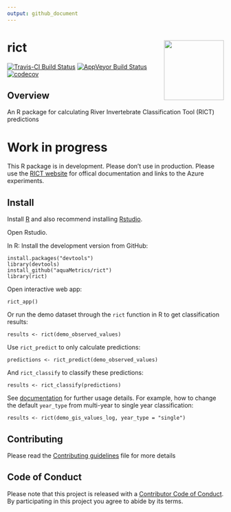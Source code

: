 ```yaml
---
output: github_document
---
```


<!-- README.md is generated from README.Rmd. Please edit that file -->

# rict <img src='man/figures/rict_logo.png' align="right" height="139" />

[![Travis-CI Build Status](https://travis-ci.org/aquaMetrics/rict.svg?branch=master)](https://travis-ci.org/aquaMetrics/rict)
[![AppVeyor Build Status](https://ci.appveyor.com/api/projects/status/github/aquaMetrics/rict?branch=master&svg=true)](https://ci.appveyor.com/project/ecodata1/rict/branch/master)
[![codecov](https://codecov.io/gh/aquaMetrics/rict/branch/master/graph/badge.svg)](https://codecov.io/gh/aquaMetrics/rict?branch=master)

## Overview

An R package for calculating River Invertebrate Classification Tool (RICT) predictions

# Work in progress

This R package is in development. Please don't use in production. Please use
the [RICT
website](https://www.fba.org.uk/FBA/Discover-and-Learn/Projects/RIVPACS-RICT/Public/Discover-and-Learn/Projects/RIVPACS-RICT-Landing-Page.aspx?hkey=72b27a8b-d566-4bab-b863-ca39545226ae)
for offical documentation and links to the Azure experiments.

## Install

Install [R](rstats.org/install) and also recommend installing [Rstudio](rstudio.com/install).

Open Rstudio.
  
In R: Install the development version from GitHub:
```
install.packages("devtools")
library(devtools)
install_github("aquaMetrics/rict")
library(rict)
```

Open interactive web app:

```
rict_app()
```
Or run the demo dataset through the `rict` function in R to get classification results:

```
results <- rict(demo_observed_values)
```
Use `rict_predict` to only calculate predictions:

```
predictions <- rict_predict(demo_observed_values)
```
And `rict_classify` to classify these predictions:

```
results <- rict_classify(predictions)
```
See [documentation](https://aquametrics.github.io/rict/) for further usage details. For example, how to change the default `year_type` from multi-year to single year classification:

```
results <- rict(demo_gis_values_log, year_type = "single")
```
## Contributing 

Please read the [Contributing guidelines](CONTRIBUTING.md) file for more details 

## Code of Conduct

Please note that this project is released with a [Contributor Code of Conduct](CONDUCT.md). By participating in this project you agree to abide by its terms.